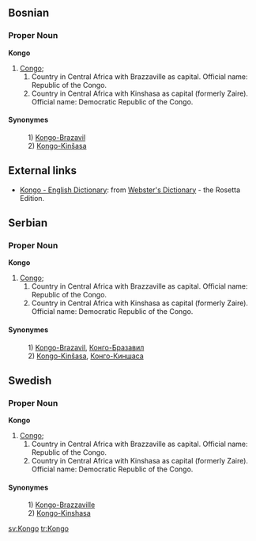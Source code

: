 ==Bosnian==
===Proper Noun===
'''Kongo'''
#[[Congo]];  
## Country in Central Africa with Brazzaville as capital. Official name: Republic of the Congo.
## Country in Central Africa with Kinshasa as capital (formerly Zaire). Official name: Democratic Republic of the Congo.
====Synonymes====
:1) [[Kongo-Brazavil]]
:2) [[Kongo-Kinšasa]]


==External links==
*[http://www.websters-online-dictionary.org/definition/Kongo-english/ Kongo - English Dictionary]: from [http://www.websters-online-dictionary.org/ Webster's Dictionary] - the Rosetta Edition.

==Serbian==
===Proper Noun===
'''Kongo'''
#[[Congo]];  
## Country in Central Africa with Brazzaville as capital. Official name: Republic of the Congo.
## Country in Central Africa with Kinshasa as capital (formerly Zaire). Official name: Democratic Republic of the Congo.
====Synonymes====
:1) [[Kongo-Brazavil]], [[Конго-Бразавил]]
:2) [[Kongo-Kinšasa]], [[Конго-Киншаса]]

==Swedish==
===Proper Noun===
'''Kongo'''

#[[Congo]];  
## Country in Central Africa with Brazzaville as capital. Official name: Republic of the Congo.
## Country in Central Africa with Kinshasa as capital (formerly Zaire). Official name: Democratic Republic of the Congo.

====Synonymes====
:1) [[Kongo-Brazzaville]]
:2) [[Kongo-Kinshasa]]


[[sv:Kongo]]
[[tr:Kongo]]